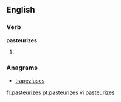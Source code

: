 ==English==

===Verb===
'''pasteurizes'''

# {{third-person singular of|[[pasteurize]]}}

===Anagrams===
* [[trapeziuses#English|trapeziuses]]

[[fr:pasteurizes]]
[[pt:pasteurizes]]
[[vi:pasteurizes]]